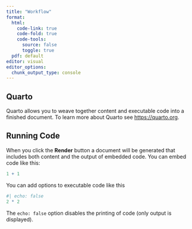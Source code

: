 ```yaml
---
title: "Workflow"
format:
  html: 
    code-link: true
    code-fold: true
    code-tools: 
      source: false
      toggle: true
  pdf: default
editor: visual
editor_options: 
  chunk_output_type: console
---
```


## Quarto

Quarto allows you to weave together content and executable code into a finished document. To learn more about Quarto see <https://quarto.org>.

## Running Code

When you click the **Render** button a document will be generated that includes both content and the output of embedded code. You can embed code like this:

```r
1 + 1
```

You can add options to executable code like this

```r
#| echo: false
2 * 2
```

The `echo: false` option disables the printing of code (only output is displayed).
